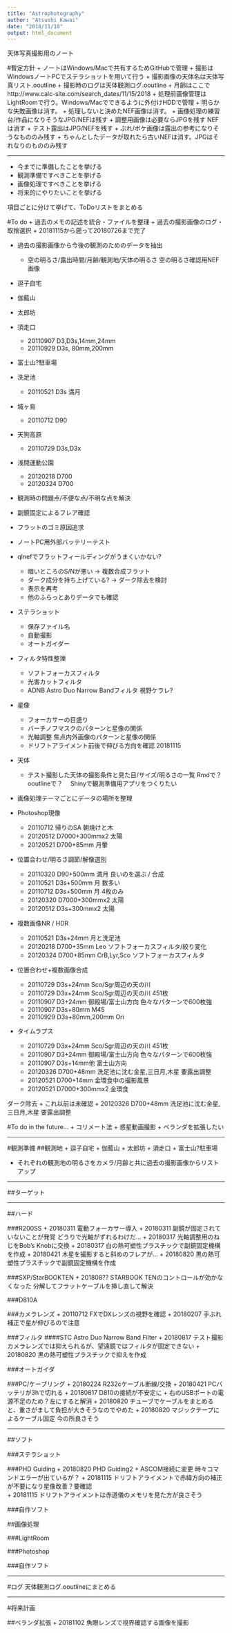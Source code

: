 ```yaml
---
title: "Astrophotography"
author: "Atsushi Kawai"
date: "2018/11/18"
output: html_document
---
```


天体写真撮影用のノート

#暫定方針
+ ノートはWindows/Macで共有するためGitHubで管理
+ 撮影はWindowsノートPCでステラショットを用いて行う
+ 撮影画像の天体名は天体写真リスト.ooutline
+ 撮影時のログは天体観測ログ.ooutline
    + 月齢はここでhttp://www.calc-site.com/search_dates/11/15/2018
+ 処理前画像管理はLightRoomで行う。Windows/Macでできるように外付けHDDで管理
    + 明らかな失敗画像は消す。
    + 処理しないと決めたNEF画像は消す。
    + 画像処理の練習台/作品になりそうなJPG/NEFは残す
    + 調整用画像は必要ならJPGを残す NEFは消す
    + テスト露出はJPG/NEFを残す
    + ぶれ/ボケ画像は露出の参考になりそうなもののみ残す
    + ちゃんとしたデータが取れたら古いNEFは消す。JPGはそれなりのもののみ残す

--------------------------------------------------------------------------------


+ 今までに準備したことを挙げる
+ 観測準備ですべきことを挙げる
+ 画像処理ですべきことを挙げる
+ 将来的にやりたいことを挙げる

項目ごとに分けて挙げて、ToDoリストをまとめる

#To do
+ 過去のメモの記述を統合・ファイルを整理
+ 過去の撮影画像のログ・取捨選択
    + 20181115から遡って20180726まで完了

+ 過去の撮影画像から今後の観測のためのデータを抽出
    + 空の明るさ/露出時間/月齢/観測地/天体の明るさ
空の明るさ確認用NEF画像
+ 逗子自宅
+ 伽藍山
+ 太郎坊
+ 須走口
    + 20110907 D3,D3s,14mm,24mm
    + 20110929 D3s, 80mm,200mm
+ 富士山?駐車場
+ 洗足池
    + 20110521 D3s 満月
+ 城ヶ島
    + 20110712 D90
+ 天狗高原
    + 20110729 D3s,D3x
+ 浅間運動公園
    + 20120218 D700
    + 20120324 D700

+ 観測時の問題点/不便な点/不明な点を解決

+ 副鏡固定によるフレア確認
+ フラットのゴミ原因追求
+ ノートPC用外部バッテリーテスト

+ qlnefでフラットフィールディングがうまくいかない?
    + 暗いところのS/Nが悪い -> 複数合成フラット
    + ダーク成分を持ち上げている? -> ダーク除去を検討
    + 表示を再考
    + 他のふらっとありデータでも確認

+ ステラショット
    + 保存ファイル名
    + 自動撮影
    + オートガイダー

+ フィルタ特性整理
    + ソフトフォーカスフィルタ
    + 光害カットフィルタ
    + ADNB Astro Duo Narrow Bandフィルタ 視野ケラレ?

+ 星像
    + フォーカサーの目盛り
    + バーチノフマスクのパターンと星像の関係
    + 光軸調整 焦点内外画像のパターンと星像の関係
    + ドリフトアライメント前後で伸びる方向を確認 20181115
    
+ 天体
    + テスト撮影した天体の撮影条件と見た目/サイズ/明るさの一覧 Rmdで？ooutlineで？
    　Shinyで観測準備用アプリをつくりたい

+ 画像処理テーマごとにデータの場所を整理

+ Photoshop現像
    + 20110712 帰りのSA 朝焼けと木
    + 20120512 D7000+300mmx2 太陽
    + 20120521 D700+85mm 月暈
    
+ 位置合わせ/明るさ調節/解像選別
    + 20110320 D90+500mm 満月 良いのを選ぶ / 合成
    + 20110521 D3s+500mm 月 数多い
    + 20110712 D3s+500mm 月 4枚のみ
    + 20120320 D7000+300mmx2 太陽
    + 20120512 D3s+300mmx2 太陽

+ 複数画像NR / HDR
    + 20110521 D3s+24mm 月と洗足池
    + 20120218 D700+35mm Leo ソフトフォーカスフィルタ/絞り変化
    + 20120324 D700+85mm CrB,Lyr,Sco ソフトフォーカスフィルタ

+ 位置合わせ+複数画像合成
    + 20110729 D3s+24mm Sco/Sgr周辺の天の川
    + 20110729 D3x+24mm Sco/Sgr周辺の天の川 451枚
    + 20110907 D3+24mm  御殿場/富士山方向 色々なパターンで600枚強
    + 20110907 D3s+80mm M45
    + 20110929 D3s+80mm,200mm Ori
    
+ タイムラプス
    + 20110729 D3x+24mm Sco/Sgr周辺の天の川 451枚
    + 20110907 D3+24mm  御殿場/富士山方向 色々なパターンで600枚強
    + 20110907 D3s+14mm他 富士山方向
    + 20120326 D700+48mm 洗足池に沈む金星,三日月,木星 要露出調整
    + 20120521 D700+14mm 金環食中の撮影風景
    + 20120521 D7000+300mmx2 金環食
    
ダーク除去
    + これ以前は未確認
    + 20120326 D700+48mm 洗足池に沈む金星,三日月,木星 要露出調整
    
    
    
#To do in the future...
+ コリメート法
+ 惑星動画撮影
+ ベランダを拡張したい

***

#観測準備
##観測地
+ 逗子自宅
+ 伽藍山
+ 太郎坊
+ 須走口
+ 富士山?駐車場

+ それぞれの観測地の明るさをカメラ/月齢と共に過去の撮影画像からリストアップ

***

##ターゲット

***

##ハード

###R200SS
+ 20180311 電動フォーカサー導入
+ 20180311 副鏡が固定されていないことが発覚 どうりで光軸がずれるわけだ...
+ 20180317 光軸調整用のねじをBob's Knobに交換
+ 20180317 白の熱可塑性プラスチックで副鏡固定機構を作成
+ 20180421 木星を撮影すると斜めのフレアが...
+ 20180820 黒の熱可塑性プラスチックで副鏡固定機構を作成

###SXP/StarBOOKTEN
+ 201808?? STARBOOK TENのコントロールが効かなくなった 
           分解してフラットケーブルを挿し直して解決
           
###D810A

###カメラレンズ
+ 20110712 FXでDXレンズの視野を確認
+ 20180207 手ぶれ補正で星が伸びるので注意

###フィルタ
####STC Astro Duo Narrow Band Filter
+ 20180817 テスト撮影 カメラレンズでは抑えられるが、望遠鏡ではフィルタが固定できない
+ 20180820 黒の熱可塑性プラスチックで抑えを作成

###オートガイダ

###PC/ケーブリング
+ 20180224 R232cケーブル断線/交換
+ 20180421 PCバッテリが3hで切れる
+ 20180817 D810の接続が不安定に
    + 右のUSBポートの電源不足のため？左にすると解消
+ 20180820 チューブでケーブルをまとめると、重さがまして負担が大きそうなのでやめた
+ 20180820 マジックテープによるケーブル固定 今の所良さそう

***

##ソフト

###ステラショット

###PHD Guiding
+ 20180820 PHD Guiding2 + ASCOM接続に変更 時々コマンドエラーが出ているが？
+ 20181115 ドリフトアライメントで赤緯方向の補正が不要になり星像改善？要確認  
+ 20181115 ドリフトアライメントは赤道儀のメモリを見た方が良さそう

###自作ソフト


##画像処理

###LightRoom

###Photoshop

###自作ソフト



***

#ログ
天体観測ログ.ooutlineにまとめる

***

#将来計画

##ベランダ拡張
+ 20181102 魚眼レンズで視界確認する画像を撮影